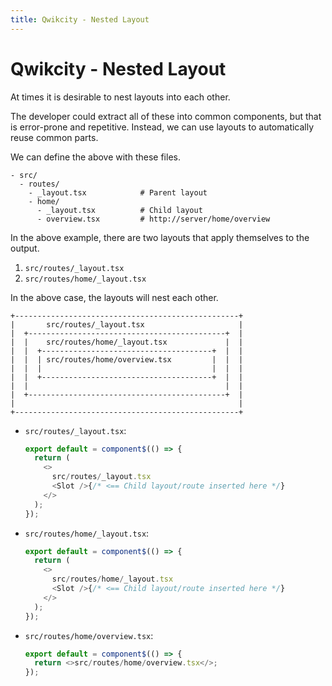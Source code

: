 ```yaml
---
title: Qwikcity - Nested Layout
---
```


# Qwikcity - Nested Layout

At times it is desirable to nest layouts into each other.

The developer could extract all of these into common components, but that is error-prone and repetitive. Instead, we can use layouts to automatically reuse common parts.


We can define the above with these files.
```
- src/
  - routes/
    - _layout.tsx            # Parent layout
    - home/
      - _layout.tsx          # Child layout
      - overview.tsx         # http://server/home/overview
```

In the above example, there are two layouts that apply themselves to the output. 
1. `src/routes/_layout.tsx`
2. `src/routes/home/_layout.tsx`

In the above case, the layouts will nest each other.

```
+--------------------------------------------------+
|       src/routes/_layout.tsx                     |
|  +--------------------------------------------+  |
|  |    src/routes/home/_layout.tsx             |  | 
|  |  +--------------------------------------+  |  |
|  |  | src/routes/home/overview.tsx         |  |  |
|  |  |                                      |  |  |
|  |  +--------------------------------------+  |  |
|  |                                            |  |
|  +--------------------------------------------+  |
|                                                  |
+--------------------------------------------------+
```

- `src/routes/_layout.tsx`:
  ```typescript
  export default = component$(() => {
    return (
      <>
        src/routes/_layout.tsx
        <Slot />{/* <== Child layout/route inserted here */}
      </>
    );
  });
  ```
- `src/routes/home/_layout.tsx`:
  ```typescript
  export default = component$(() => {
    return (
      <>
        src/routes/home/_layout.tsx
        <Slot />{/* <== Child layout/route inserted here */}
      </>
    );
  });
  ```
- `src/routes/home/overview.tsx`:
  ```typescript
  export default = component$(() => {
    return <>src/routes/home/overview.tsx</>;
  });
  ```

